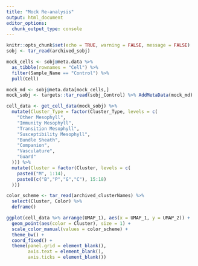 ```yaml
---
title: "Mock Re-analysis"
output: html_document
editor_options: 
  chunk_output_type: console
---
```


```r
knitr::opts_chunk$set(echo = TRUE, warning = FALSE, message = FALSE)
sobj <- tar_read(archived_sobj)
```

```r
mock_cells <- sobj@meta.data %>% 
  as_tibble(rownames = "Cell") %>% 
  filter(Sample_Name == "Control") %>% 
  pull(Cell)

mock_md <- sobj@meta.data[mock_cells,]
mock_sobj <- targets::tar_read(sobj_Control) %>% AddMetaData(mock_md)

cell_data <- get_cell_data(mock_sobj) %>% 
  mutate(Cluster_Type = factor(Cluster_Type, levels = c(
    "Other Mesophyll",
    "Immunity Mesophyll",
    "Transition Mesophyll",
    "Susceptibility Mesophyll",
    "Bundle Sheath",
    "Companion",
    "Vasculature",
    "Guard"
  ))) %>% 
  mutate(Cluster = factor(Cluster, levels = c(
    paste0("M", 1:14),
    paste0(c("B","P","G","C"), 15:18)
  )))

color_scheme <- tar_read(archived_clusterNames) %>% 
  select(Cluster, Color) %>% 
  deframe()

ggplot(cell_data %>% arrange(UMAP_1), aes(x = UMAP_1, y = UMAP_2)) + 
  geom_point(aes(color = Cluster), size = 1) +
  scale_color_manual(values = color_scheme) +
  theme_bw() +
  coord_fixed() +
  theme(panel.grid = element_blank(),
        axis.text = element_blank(),
        axis.ticks = element_blank())
```

